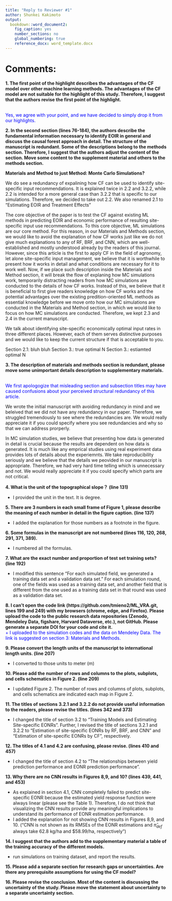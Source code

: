 ```yaml
---
title: "Reply to Reviewer #1"
author: Shunkei Kakimoto
output:
  bookdown::word_document2:
    fig_caption: yes
    number_sections: no
    global_numbering: true
    reference_docx: word_template.docx
---
```


# Comments:

**1. The first point of the highlight describes the advantages of the CF model over other machine learning methods. The advantages of the CF model are not suitable for the highlight of this study. Therefore, I suggest that the authors revise the first point of the highlight.**

<span style="color:blue">  
Yes, we agree with your point, and we have decided to simply drop it from our highlights.

</span>

**2. In the second section (lines 76-184), the authors describe the fundamental information necessary to identify EOIR in general and discuss the causal forest approach in detail. The structure of the manuscript is redundant. Some of the descriptions belong to the methods section. Therefore, I suggest that the authors adjust the content of the section. Move some content to the supplement material and others to the methods section.**
<span style="color:blue">  

**Materials and Method to just Method: Monte Carlo Simulations?**

We do see a redundancy of expalining how CF can be used to identify site-specific input recommendations. It is explained twice in 2.2 and 3.2.2, while 2.2 is intended for a more general case than 3.2.2 that is specific to our simulations. Therefore, we decided to take out 2.2. We also renamed 2.1 to "Estimating EOIR and Treatment Effects"

The core objective of the paper is to test the CF against existing ML methods in predicting EOIR and economic performance of resulting site-specific input use recommendations. To this core objective, ML simulations are our core method. For this reason, in our Materials and Methods section, we would like to avoid the explanation of how CF works just like we do not give much explanations to any of RF, BRF, and CNN, which are well-established and mostly understood already by the readers of this journal. However, since this article is the first to apply CF in the field of agronomy, let alone site-specific input management, we believe that it is worthwhile to present how it works in detail and what conditions are necessary for it to work well. Now, if we place such description inside the Materials and Method section, it will break the flow of explaning how MC simulations work, temporarily distracting readers from how MC simulations are conducted to the details of how CF works. Instead of this, we believe that it is beneficial to first give readers knowledge on how CF works and the potential advantages over the existing predition-oriented ML methods as essential knowledge before we move onto how our MC simulations are conducted in the Materials and Method section, in which we would like to focus on how MC simulations are conducted. Therefore, we kept 2.3 and 2.4 in the current manuscript.

We talk about identifying site-specific economically optimal input rates in three different places. However, each of them serves distinctive purposes and we would like to keep the current structure if that is acceptable to you. 

Section 2.1: bluh bluh
Section 3.: true optimal N
Section 3.: estiamted optimal N


</span>

**3. The description of materials and methods section is redundant, please move some unimportant details description to supplementary materials.**

<span style="color:blue">  
We first apologogize that misleading section and subsection titles may have caused confusions about your perceived structural redundancy of this article.

We wrote the initial manuscript with avoiding redundancy in mind and we beleived that we did not have any redundancy in our paper. Therefore, we struggled tremendously to see where the redundancies are. We would really appreciate it if you could specify where you see redundancies and why so that we can address prorperly.

In MC simulation studies, we believe that presenting how data is generated in detail is crucial because the results are dependent on how data is generated. It is much like any emprical studies using real experiment data provides lots of details about the experiemnts. We take reproducibility seriously and we believe that the details we peovided in our manuscript is appropriate. Therefore, we had very hard time telling which is unnecessary and not. We would really appreciate it if you could specify which parts are not critical. 

</span>


**4. What is the unit of the topographical slope？ (line 131)**
<span style="color:blue">  

+ I provided the unit in the text. It is degree. 

</span>


**5. There are 3 numbers in each small frame of Figure 1, please describe the meaning of each number in detail in the figure caption. (line 137)**
<span style="color:blue">  

+ I added the explanation for those numbers as a footnote in the figure. 
</span>


**6. Some formulas in the manuscript are not numbered (lines 116, 120, 268, 291, 371, 389).**
<span style="color:blue">  

+ I numbered all the formulas. 
</span>


**7. What are the exact number and proportion of test set training sets? (line 192)**
<span style="color:blue">  

+ I modified this sentence "For each simulated field, we generated a training data set and a validation data set." For each simulation round, one of the fields was used as a training data set, and another field that is different from the one used as a training data set in that round was used as a validation data set.

</span>


**8. I can’t open the code link (https://github.com/tmieno2/ML_VRA.git, lines 199 and 249) with my browsers (chrome, edge, and Firefox). Please upload the code to the public research data repositories (Zenodo, Mendeley Data, figshare, Harvard Dataverse, etc.), not GitHub. Please generate a separate DOI for your code and cite it.**
<span style="color:blue">  
+ I uploaded to the simulation codes and the data on Mendeley Data. The link is suggested on section 3: Materials and Methods.

</span>


**9. Please convert the length units of the manuscript to international length units. (line 207)**
<span style="color:blue">  

+ I converted to those units to meter (m)

</span>


**10. Please add the number of rows and columns to the plots, subplots, and cells schematics in Figure 2. (line 209)**
<span style="color:blue">  

+ I updated Figure 2. The number of rows and columns of plots, subplots, and cells schematics are indicated each map in Figure 2.
</span>


**11. The titles of sections 3.2.1 and 3.2.2 do not provide useful information to the readers, please revise the titles. (lines 342 and 373)**
<span style="color:blue">  

+ I changed the title of section 3.2 to "Training Models and Estimating Site-specific EONRs". Further, I revised the title of sections 3.2.1 and 3.2.2 to "Estimation of site-specific EONRs by RF, BRF, and CNN" and "Estimation of site-specific EONRs by CF", respectively. 
</span>


**12. The titles of 4.1 and 4.2 are confusing, please revise. (lines 410 and 457)**
<span style="color:blue">  

+ I changed the title of section 4.2 to "The relationships between yield prediction performance and EONR prediction performance". 
</span>

**13. Why there are no CNN results in Figures 8,9, and 10? (lines 439, 441, and 453)**
<span style="color:blue">  

+ As explained in section 4.1, CNN completely failed to predict site-specific EONR because the estimated yield response function were always linear (please see the Table 1). Therefore, I do not think that visualizing the CNN results provide any meaningful implications to understand its performance of EONR estimation performance.
+ I added the explanation for not showing CNN results in Figures 8,9, and 10. ("CNN is not shown as its RMSEs of the EONR estimations and $\hat{\pi}_{def}$ always take $62.8$ kg/ha and \$$58.99$/ha, respectively")

</span>


**14. I suggest that the authors add to the supplementary material a table of the training accuracy of the different models.**
<span style="color:blue">  

+ run simulations on training dataset, and report the results.
</span>


**15. Please add a separate section for research gaps or uncertainties. Are there any prerequisite assumptions for using the CF model?**
<span style="color:blue">  


</span>


**16. Please revise the conclusion. Most of the content is discussing the uncertainty of the study. Please move the statement about uncertainty to a separate uncertainty section.**

<span style="color:blue">  


</span>


